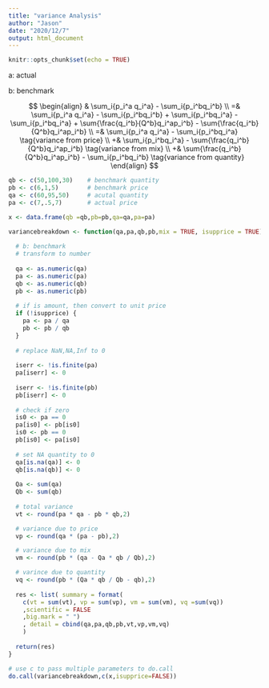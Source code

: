 ---
title: "variance Analysis"
author: "Jason"
date: "2020/12/7"
output: html_document
---

```{r setup, include=FALSE}
knitr::opts_chunk$set(echo = TRUE)
```

a: actual

b: benchmark

$$
\begin{align}
& \sum_i{p_i^a q_i^a} - \sum_i{p_i^bq_i^b} \\
=& \sum_i{p_i^a q_i^a} - \sum_i{p_i^bq_i^b} + \sum_i{p_i^bq_i^a} - \sum_i{p_i^bq_i^a} + \sum{\frac{q_i^b}{Q^b}q_i^ap_i^b} - \sum{\frac{q_i^b}{Q^b}q_i^ap_i^b} \\
=& \sum_i{p_i^a q_i^a} - \sum_i{p_i^bq_i^a} \tag{variance from price} \\
+& \sum_i{p_i^bq_i^a} - \sum{\frac{q_i^b}{Q^b}q_i^ap_i^b}  \tag{variance from mix} \\
+& \sum{\frac{q_i^b}{Q^b}q_i^ap_i^b} - \sum_i{p_i^bq_i^b} \tag{variance from quantity}
\end{align}
$$

```{r}
qb <- c(50,100,30)    # benchmark quantity
pb <- c(6,1,5)        # benchmark price
qa <- c(60,95,50)     # acutal quantity
pa <- c(7,.5,7)       # actual price

x <- data.frame(qb =qb,pb=pb,qa=qa,pa=pa)


```

```{r}
variancebreakdown <- function(qa,pa,qb,pb,mix = TRUE, isupprice = TRUE) {
  
  # b: benchmark
  # transform to number
  
  qa <- as.numeric(qa)
  pa <- as.numeric(pa)
  qb <- as.numeric(qb)
  pb <- as.numeric(pb)
  
  # if is amount, then convert to unit price
  if (!isupprice) {
    pa <- pa / qa
    pb <- pb / qb
  }
  
  # replace NaN,NA,Inf to 0
  
  iserr <- !is.finite(pa)
  pa[iserr] <- 0
  
  iserr <- !is.finite(pb)
  pb[iserr] <- 0
  
  # check if zero
  is0 <- pa == 0
  pa[is0] <- pb[is0]
  is0 <- pb == 0
  pb[is0] <- pa[is0]
  
  # set NA quantity to 0
  qa[is.na(qa)] <- 0
  qb[is.na(qb)] <- 0
  
  Qa <- sum(qa)
  Qb <- sum(qb)
  
  # total variance
  vt <- round(pa * qa - pb * qb,2)

  # variance due to price
  vp <- round(qa * (pa - pb),2)

  # variance due to mix
  vm <- round(pb * (qa - Qa * qb / Qb),2)

  # varince due to quantity
  vq <- round(pb * (Qa * qb / Qb - qb),2)
  
  res <- list( summary = format(
    c(vt = sum(vt), vp = sum(vp), vm = sum(vm), vq =sum(vq))
    ,scientific = FALSE
    ,big.mark = " ")
    , detail = cbind(qa,pa,qb,pb,vt,vp,vm,vq)
    )
  
  return(res)
}

# use c to pass multiple parameters to do.call
do.call(variancebreakdown,c(x,isupprice=FALSE))

```

